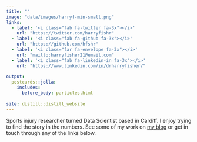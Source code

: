 ```yaml
---
title: ""
image: "data/images/harryf-min-small.png"
links:
  - label: '<i class="fab fa-twitter fa-3x"></i>'
    url: "https://twitter.com/harryfishr"
  - label: '<i class="fab fa-github fa-3x"></i>'
    url: "https://github.com/hfshr"
  - label: '<i class="far fa-envelope fa-3x"></i>'
    url: "mailto:harryfisher21@email.com"
  - label: '<i class="fab fa-linkedin-in fa-3x"></i>'
    url: "https://www.linkedin.com/in/drharryfisher/"
    
output:
  postcards::jolla:
    includes:
      before_body: particles.html
  
site: distill::distill_website
---
```


Sports injury researcher turned Data Scientist based in Cardiff. I enjoy trying to find 
the story in the numbers. See some of my work on [my blog](./blog.html) or get in touch through any of the links below.


